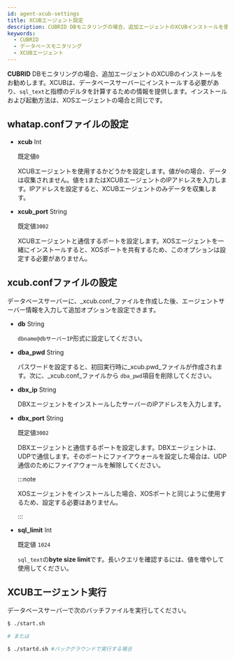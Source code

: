 ```yaml
---
id: agent-xcub-settings
title: XCUBエージェント設定
description: CUBRID DBモニタリングの場合、追加エージェントのXCUBインストールを使用してsql_textと指標のデルタ計算のための情報を提供します。
keywords:
  - CUBRID
  - データベースモニタリング
  - XCUBエージェント
---
```


**CUBRID** DBモニタリングの場合、追加エージェントのXCUBのインストールをお勧めします。XCUBは、データベースサーバーにインストールする必要があり、`sql_text`と指標のデルタを計算するための情報を提供します。インストールおよび起動方法は、XOSエージェントの場合と同じです。

## whatap.confファイルの設定

- **xcub** <span class='type'>Int</span>

  既定値`0`

  XCUBエージェントを使用するかどうかを設定します。値が`0`の場合、データは収集されません。値を`1`またはXCUBエージェントのIPアドレスを入力します。IPアドレスを設定すると、XCUBエージェントのみデータを収集します。

- **xcub_port** <span class='type'>String</span>

  既定値`3002`

  XCUBエージェントと通信するポートを設定します。XOSエージェントを一緒にインストールすると、XOSポートを共有するため、このオプションは設定する必要がありません。

## xcub.confファイルの設定

データベースサーバーに、_xcub.conf_ファイルを作成した後、エージェントサーバー情報を入力して追加オプションを設定できます。

- **db** <span class='type'>String</span>

  `dbname@dbサーバーIP`形式に設定してください。

- **dba_pwd** <span class='type'>String</span>

  パスワードを設定すると、初回実行時に_xcub.pwd_ファイルが作成されます。次に、_xcub.conf_ファイルから `dba_pwd`項目を削除してください。  

- **dbx_ip** <span class='type'>String</span>

  DBXエージェントをインストールしたサーバーのIPアドレスを入力します。  

- **dbx_port** <span class='type'>String</span>

  既定値`3002`

  DBXエージェントと通信するポートを設定します。DBXエージェントは、UDPで通信します。そのポートにファイアウォールを設定した場合は、UDP通信のためにファイアウォールを解除してください。

  :::note

  XOSエージェントをインストールした場合、XOSポートと同じように使用するため、設定する必要はありません。

  :::  

- **sql_limit** <span class='type'>Int</span>

  既定値 `1024`

  `sql_text`の**byte size limit**です。長いクエリを確認するには、値を増やして使用してください。

## XCUBエージェント実行

データベースサーバーで次のバッチファイルを実行してください。

```bash title='start.sh'
$ ./start.sh

# または

$ ./startd.sh #バックグラウンドで実行する場合
```
